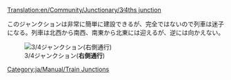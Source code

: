 [[Translation:en/Community/Junctionary/3∕4ths junction]]

{{ja/Community/Junctionary/Navigation}}
このジャンクションは非常に簡単に建設できるが、完全ではないので列車は迷子になる。列車は北西から南西、南東から北東には迎えるが、逆には向かえない。

[[File:en/Community/Junctionary/3.4ths junction.png|center|frame|3/4ジャンクション('''右側通行''')]]

{{ja/Community/Junctionary/Junction Criteria|安価|1|2|2|2|1|0|1|1|0|0|0||故障は最大2本の線路に影響する。例として、南西から南東へ右折しようとしたとき、北西から北東の左折にも影響する(さらに北西から南東の直線にも影響するが、その場合はすでに南側経路に入っている)。|
*北東または南西から来た列車は左折できない。
*小型
*坂は1方向にのみ存在する・
*高速、連続に建設するのには便利である。
*並んで走行する列車は減速しないか、減速してもお互いに影響しない。
}}

[[Category:ja/Manual/Train Junctions]]
